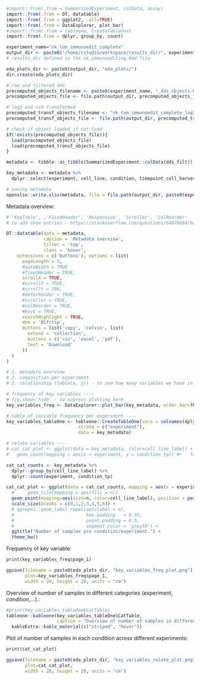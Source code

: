 ```r
#import::from(.from = SummarizedExperiment, colData, assay)
import::from(.from = DT, datatable)
import::from(.from = ggplot2, .all=TRUE)
import::from(.from = DataExplorer, plot_bar)
#import::from(.from = tableone, CreateTableOne)
import::from(.from = dplyr, group_by, count)

```

```r
experiment_name="nk_tum_immunoedit_complete"
output_dir <- paste0("/home/rstudio/workspace/results_dir/", experiment_name,"/") #  #  
# results_dir defined in the nk_immunoediting.Rmd file

eda_plots_dir <- paste0(output_dir, "eda_plots/")
dir.create(eda_plots_dir)

# raw and filtered dds
precomputed_objects_filename <- paste0(experiment_name, "_dds_objects.RData") #"nk_tum_immunoedit_complete_dds_objects.RData" #
precomputed_objects_file <- file.path(output_dir, precomputed_objects_filename)

# log2 and vsd transformed
precomputed_transf_objects_filename <- "nk_tum_immunoedit_complete_log2_vsd_filt_objects.RData"
precomputed_transf_objects_file <- file.path(output_dir, precomputed_transf_objects_filename)

# check if object loaded if not load
if(!exists(precomputed_objects_file)){
  load(precomputed_objects_file)
  load(precomputed_transf_objects_file)
} 

metadata <- tibble::as_tibble(SummarizedExperiment::colData(dds_filt))

key_metadata <- metadata %>%
  dplyr::select(experiment, cell_line, condition, timepoint_cell_harvesting, day_cell_harvesting, cell_line_label, technical_replicate) 

# saving metadata
openxlsx::write.xlsx(metadata, file = file.path(output_dir, paste0(experiment_name, "_metadata.xlsx")))

```

Metadata overview:

```r
# 'KeyTable', ,'FixedHeader', 'Responsive', 'Scroller', 'ColReorder'
# to add show entries - https://stackoverflow.com/questions/64976684/how-to-have-buttons-and-a-show-entries-using-datatables-dt-in-rmarkdown

DT::datatable(data = metadata,
              caption = 'Metadata overview',
              filter = 'top',
              class = 'hover',
    extensions = c('Buttons'), options = list(
      pageLength = 5,
      #autoWidth = TRUE
      #fixedHeader = TRUE, 
      scrollX = TRUE,
      #scrollY = TRUE,
      #scrollY = 200,
      #deferRender = TRUE,
      #scroller = TRUE,
      #colReorder = TRUE,
      #keys = TRUE,
      searchHighlight = TRUE,
      dom = 'Blfrtip',
      buttons = list('copy', 'colvis', list(
        extend = 'collection',
        buttons = c('csv', 'excel', 'pdf'),
        text = 'Download'
      ))
  )
)
```

```r
# 1. metadata overview
# 2. composition per experiment
# 3. relationship (table(x, y)) - to see how many variables we have in each category; data imbalance!?

# frequency of key variables ----
# fig.show='hide' - to supress plotting here
key_variables_freq <- DataExplorer::plot_bar(key_metadata, order_bar=TRUE, ggtheme = theme_bw(), title = "Frequency of key variables")

# table of variable frequency per experiment ----
key_variables_tableOne <- tableone::CreateTableOne(vars = colnames(dplyr::select(key_metadata, -experiment)), 
                           strata = c("experiment"), 
                           data = key_metadata)

# relate variables ----
# cat_cat_plot <- ggplot(data = key_metadata, color=cell_line_label) +
#   geom_count(mapping = aes(x = experiment, y = condition_tp)) #+   facet_wrap(~cell_line_label)

cat_cat_counts <- key_metadata %>% 
  dplyr::group_by(cell_line_label) %>%
  dplyr::count(experiment, condition_tp)

cat_cat_plot <- ggplot(data = cat_cat_counts, mapping = aes(x = experiment, y = condition_tp, group=cell_line_label)) +
  #     geom_tile(mapping = aes(fill = n))
  geom_point(mapping=aes(size=n, color=cell_line_label), position = position_dodge(width=0.5)) +
  scale_size(breaks = c(0,1,2,3,4,5,6)) +
  # ggrepel::geom_label_repel(aes(label = n),
  #                           box.padding   = 0.35, 
  #                           point.padding = 0.5,
  #                           segment.color = 'grey50') +
  ggtitle("Number of samples pre condition/experiment.") +
  theme_bw()
```

Frequency of key variable:

```r
print(key_variables_freq$page_1)

ggsave(filename = paste0(eda_plots_dir, "key_variables_freq_plot.png"), 
       plot=key_variables_freq$page_1,
       width = 20, height = 20, units = "cm")
```

Overview of number of samples in different categories (experiment, condition,...).:

```r
#print(key_variables_tableOne$CatTable)
tableone::kableone(key_variables_tableOne$CatTable,
                   caption = "Overview of number of samples in different categories (experiment, condition,...).") %>%
  kableExtra::kable_material(c("striped", "hover"))
```

Plot of number of samples in each condition across different experiments:

```r
print(cat_cat_plot)

ggsave(filename = paste0(eda_plots_dir, "key_variables_relate_plot.png"), 
       plot=cat_cat_plot,
       width = 20, height = 20, units = "cm")
```


